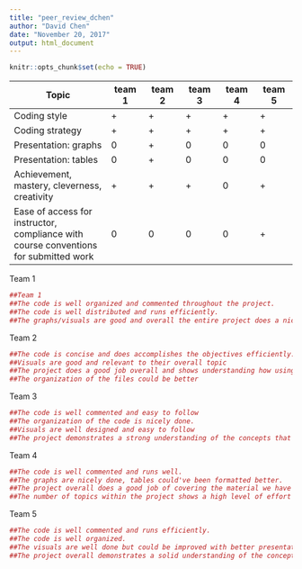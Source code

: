 ```yaml
---
title: "peer_review_dchen"
author: "David Chen"
date: "November 20, 2017"
output: html_document
---
```


```r
knitr::opts_chunk$set(echo = TRUE)
```

Topic| team 1 | team 2 | team 3| team 4 |team 5|
|--------|---|---|---|---|---|
|Coding style| + | + | + | + |+|
|Coding strategy| + | + | + | + |+|
|Presentation: graphs| 0 | + | 0 | 0 |0|
|Presentation: tables| 0 | + | 0 | 0 |0|
|Achievement, mastery, cleverness, creativity| + | + | + | 0 |+|
|Ease of access for instructor, compliance with course conventions for submitted work| 0 | 0 | 0 | 0 |+|

Team 1

```r
##Team 1
##The code is well organized and commented throughout the project. 
##The code is well distributed and runs efficiently.
##The graphs/visuals are good and overall the entire project does a nice job of utilizing the packages and functions that we have studied within the course. 
```
Team 2

```r
##The code is concise and does accomplishes the objectives efficiently.
##Visuals are good and relevant to their overall topic
##The project does a good job overall and shows understanding how using the coding concepts that we've learned
##The organization of the files could be better
```
Team 3

```r
##The code is well commented and easy to follow
##The organization of the code is nicely done.
##Visuals are well designed and easy to follow
##The project demonstrates a strong understanding of the concepts that we have learned in class and includes additional mechanics beyond what we have learned
```
Team 4

```r
##The code is well commented and runs well.
##The graphs are nicely done, tables could've been formatted better.
##The project overall does a good job of covering the material we have learned
##The number of topics within the project shows a high level of effort committed but disjoints the overall presentation aspect
```
Team 5

```r
##The code is well commented and runs efficiently.
##The code is well organized.
##The visuals are well done but could be improved with better presentation of the titles on some
##The project overall demonstrates a solid understanding of the concepts that we have learned in class
```